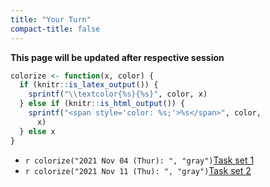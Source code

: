 ```yaml
---
title: "Your Turn"
compact-title: false
---
```


**This page will be updated after respective session**

```r
colorize <- function(x, color) {
  if (knitr::is_latex_output()) {
    sprintf("\\textcolor{%s}{%s}", color, x)
  } else if (knitr::is_html_output()) {
    sprintf("<span style='color: %s;'>%s</span>", color,
      x)
  } else x
}
```

- `r colorize("2021 Nov 04 (Thur): ", "gray")`[Task set 1](task_set1.html)
- `r colorize("2021 Nov 11 (Thu): ", "gray")`[Task set 2](task_set2.html)
